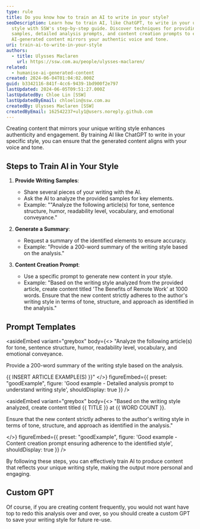 ```yaml
---
type: rule
title: Do you know how to train an AI to write in your style?
seoDescription: Learn how to train AI, like ChatGPT, to write in your unique
  style with SSW's step-by-step guide. Discover techniques for providing writing
  samples, detailed analysis prompts, and content creation prompts to ensure
  AI-generated content mirrors your authentic voice and tone.
uri: train-ai-to-write-in-your-style
authors:
  - title: Ulysses Maclaren
    url: https://ssw.com.au/people/ulysses-maclaren/
related:
  - humanise-ai-generated-content
created: 2024-06-04T01:04:02.000Z
guid: b3342116-841f-4cc6-9439-1bd900f2e797
lastUpdated: 2024-06-05T09:51:27.000Z
lastUpdatedBy: Chloe Lin [SSW]
lastUpdatedByEmail: chloelin@ssw.com.au
createdBy: Ulysses Maclaren [SSW]
createdByEmail: 162542237+uly1@users.noreply.github.com
---
```

Creating content that mirrors your unique writing style enhances authenticity and engagement. By training AI like ChatGPT to write in your specific style, you can ensure that the generated content aligns with your voice and tone.
## Steps to Train AI in Your Style

1. **Provide Writing Samples**:
   * Share several pieces of your writing with the AI.
   * Ask the AI to analyze the provided samples for key elements.
   * Example: ""Analyze the following article(s) for tone, sentence structure, humor, readability level, vocabulary, and emotional conveyance."

2. **Generate a Summary**:
   * Request a summary of the identified elements to ensure accuracy.
   * Example: "Provide a 200-word summary of the writing style based on the analysis."

3. **Content Creation Prompt**:
   * Use a specific prompt to generate new content in your style.
   * Example: "Based on the writing style analyzed from the provided article, create content titled 'The Benefits of Remote Work' at 1000 words. Ensure that the new content strictly adheres to the author's writing style in terms of tone, structure, and approach as identified in the analysis."

## Prompt Templates

<asideEmbed
  variant="greybox"
  body={<>
    "Analyze the following article(s) for tone, sentence structure, humor, readability level, vocabulary, and emotional conveyance.

Provide a 200-word summary of the writing style based on the analysis.

&#123;&#123; INSERT ARTICLE EXAMPLE(S) &#125;&#125;"
  </>}
  figureEmbed={{
    preset: "goodExample",
    figure: 'Good example - Detailed analysis prompt to understand writing style',
    shouldDisplay: true
  }}
/>

<asideEmbed
  variant="greybox"
  body={<>
    "Based on the writing style analyzed, create content titled &#123;&#123; TITLE &#125;&#125; at &#123;&#123; WORD COUNT &#125;&#125;.

Ensure that the new content strictly adheres to the author's writing style in terms of tone, structure, and approach as identified in the analysis."

  </>}
  figureEmbed={{
    preset: "goodExample",
    figure: 'Good example - Content creation prompt ensuring adherence to the identified style',
    shouldDisplay: true
  }}
/>

By following these steps, you can effectively train AI to produce content that reflects your unique writing style, making the output more personal and engaging.

## Custom GPT

Of course, if you are creating content frequently, you would not want have top to redo this analysis over and over, so you should create a custom GPT to save your writing style for future re-use.
